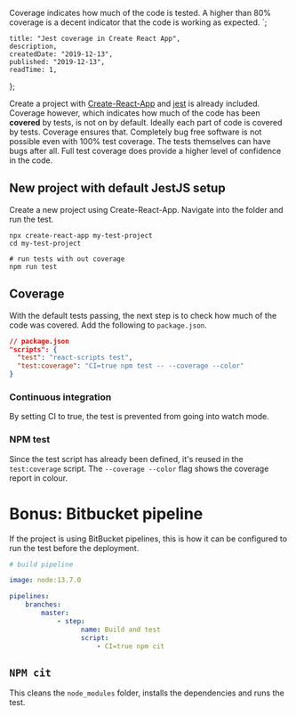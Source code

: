 
Coverage indicates how much of the code is tested. 
A higher than 80% coverage is a decent indicator that the code is working as expected. `;

    title: "Jest coverage in Create React App",
    description,
    createdDate: "2019-12-13",
    published: "2019-12-13",
    readTime: 1,
};


Create a project with <a href="https://create-react-app.dev/" target="_blank">Create-React-App</a> and <a href="https://jestjs.io/" target="_blank">jest</a> is already included.
Coverage however, which indicates how much of the code has been **covered** by tests, is not on by default.
Ideally each part of code is covered by tests. Coverage ensures that.
Completely bug free software is not possible even with 100% test coverage.
The tests themselves can have bugs after all. Full test coverage does provide a higher level of confidence in the code.

## New project with default JestJS setup

Create a new project using Create-React-App.
Navigate into the folder and run the test.

```shell
npx create-react-app my-test-project
cd my-test-project

# run tests with out coverage
npm run test
```

## Coverage

With the default tests passing, the next step is to check how much of the code was covered.
Add the following to `package.json`.

```json
// package.json
"scripts": {
  "test": "react-scripts test",
  "test:coverage": "CI=true npm test -- --coverage --color"
}
```

### Continuous integration

By setting CI to true, the test is prevented from going into watch mode.

### NPM test

Since the test script has already been defined, it's reused in the `test:coverage` script.
The `--coverage --color` flag shows the coverage report in colour.

# Bonus: Bitbucket pipeline

If the project is using BitBucket pipelines, this is how it can be configured to run the test before the deployment.

```yaml
# build pipeline

image: node:13.7.0

pipelines:
    branches:
        master:
            - step:
                  name: Build and test
                  script:
                      - CI=true npm cit
```

## `NPM cit`

This cleans the `node_modules` folder, installs the dependencies and runs the test.
